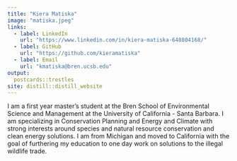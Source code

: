 ```yaml
---
title: "Kiera Matiska"
image: "matiska.jpeg"
links:
  - label: LinkedIn
    url: "https://www.linkedin.com/in/kiera-matiska-648804168/"
  - label: GitHub
    url: "https://github.com/kieramatiska"
  - label: Email
    url: "kmatiska@bren.ucsb.edu"
output:
  postcards::trestles
site: distill::distill_website
---
```

 
I am a first year master's student at the Bren School of Environmental Science and Management at the University of California - Santa Barbara. I am specializing in Conservation Planning and Energy and Climate with strong interests around species and natural resource conservation and clean energy solutions. I am from Michigan and moved to California with the goal of furthering my education to one day work on solutions to the illegal wildlife trade.
